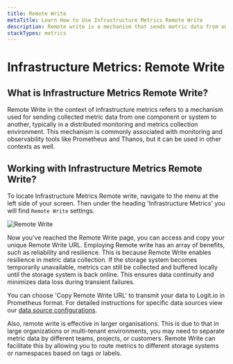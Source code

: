 ```yaml
---
title: Remote Write
metaTitle: Learn How to Use Infrastructure Metrics Remote Write
description: Remote write is a mechanism that sends metric data from one component to another. Learn how to use and configure Infrastructure Metrics Remote Write in Logit.io
stackTypes: metrics
---
```


# Infrastructure Metrics: Remote Write

## What is Infrastructure Metrics Remote Write?

Remote Write in the context of infrastructure metrics refers to a mechanism 
used for sending collected metric data from one component or system to another, 
typically in a distributed monitoring and metrics collection environment. 
This mechanism is commonly associated with monitoring and observability tools 
like Prometheus and Thanos, but it can be used in other contexts as well.

## Working with Infrastructure Metrics Remote Write?

To locate Infrastructure Metrics Remote write, navigate to the menu at the 
left side of your screen. Then under the heading 'Infrastructure Metrics' 
you will find `Remote Write` settings.

![Remote Write](@/images/help/infrastructure-metrics/remote-write.png)

Now you've reached the Remote Write page, you can access and copy your 
unique Remote Write URL.  Employing Remote write has an array of benefits, 
such as reliability and resilience. This is because Remote Write enables 
resilience in metric data collection. If the storage system becomes 
temporarily unavailable, metrics can still be collected and buffered 
locally until the storage system is back online. This ensures data 
continuity and minimizes data loss during transient failures. 

You can choose 'Copy Remote Write URL' to transmit your data to Logit.io 
in Prometheus format. For detailed instructions for specific data sources 
view our [data source configurations](/integrations/infrastructure-metrics/telegraf/telegraf-activemq).

Also, remote write is effective in larger organisations. This is due 
to that in large organizations or multi-tenant environments, you may 
need to separate metric data by different teams, projects, or customers. 
Remote Write can facilitate this by allowing you to route metrics to 
different storage systems or namespaces based on tags or labels.